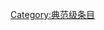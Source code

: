 {{catmore1|[[Wikipedia:死亡专题|Wikipedia:死亡专题]]}}
{{Articles by Quality|topic=死亡|project=死亡|format=toc}}
{{emptycat}}

[[Category:典范级条目|Category:典范级条目]]